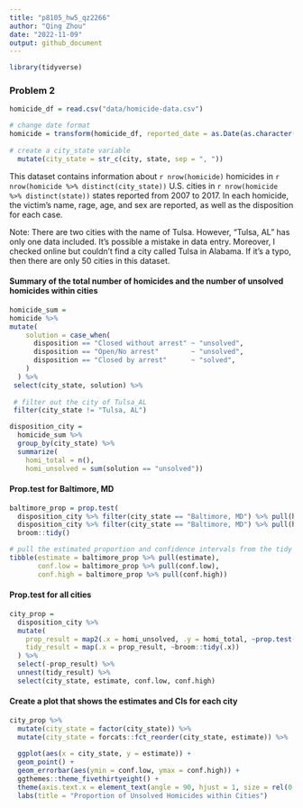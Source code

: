 ```yaml
---
title: "p8105_hw5_qz2266"
author: "Qing Zhou"
date: "2022-11-09"
output: github_document
---
```



```r
library(tidyverse)
```


### Problem 2
```r
homicide_df = read.csv("data/homicide-data.csv") 
```

```r
# change date format
homicide = transform(homicide_df, reported_date = as.Date(as.character(reported_date), "%Y%m%d")) %>%   
  
# create a city_state variable
  mutate(city_state = str_c(city, state, sep = ", "))     
```

This dataset contains information about `r nrow(homicide)` homicides in `r nrow(homicide %>% distinct(city_state))` U.S. cities in `r nrow(homicide %>% distinct(state))` states reported from 2007 to 2017. In each homicide, the victim's name, rage, age, and sex are reported, as well as the disposition for each case.

Note: There are two cities with the name of Tulsa. However, "Tulsa, AL" has only one data included. It's possible a mistake in data entry. Moreover, I checked online but couldn't find a city called Tulsa in Alabama. If it's a typo, then there are only 50 cities in this dataset.


#### Summary of the total number of homicides and the number of unsolved homicides within cities
```r
homicide_sum = 
homicide %>%
mutate(
    solution = case_when(
      disposition == "Closed without arrest" ~ "unsolved",
      disposition == "Open/No arrest"        ~ "unsolved",
      disposition == "Closed by arrest"      ~ "solved",
    )
  ) %>% 
 select(city_state, solution) %>% 
  
 # filter out the city of Tulsa_AL
 filter(city_state != "Tulsa, AL")   
```

```r
disposition_city = 
  homicide_sum %>% 
  group_by(city_state) %>% 
  summarize(
    homi_total = n(),
    homi_unsolved = sum(solution == "unsolved"))
```


#### Prop.test for Baltimore, MD
```r
baltimore_prop = prop.test(
  disposition_city %>% filter(city_state == "Baltimore, MD") %>% pull(homi_unsolved), 
  disposition_city %>% filter(city_state == "Baltimore, MD") %>% pull(homi_total)) %>% 
  broom::tidy()
```

```r
# pull the estimated proportion and confidence intervals from the tidy dataframe.
tibble(estimate = baltimore_prop %>% pull(estimate),
       conf.low = baltimore_prop %>% pull(conf.low),
       conf.high = baltimore_prop %>% pull(conf.high))
```


#### Prop.test for all cities
```r
city_prop = 
  disposition_city %>% 
  mutate(
    prop_result = map2(.x = homi_unsolved, .y = homi_total, ~prop.test(x = .x, n = .y)),
    tidy_result = map(.x = prop_result, ~broom::tidy(.x))
  ) %>% 
  select(-prop_result) %>% 
  unnest(tidy_result) %>% 
  select(city_state, estimate, conf.low, conf.high)
```


#### Create a plot that shows the estimates and CIs for each city
```r
city_prop %>% 
  mutate(city_state = factor(city_state)) %>% 
  mutate(city_state = forcats::fct_reorder(city_state, estimate)) %>% 
  
  ggplot(aes(x = city_state, y = estimate)) +
  geom_point() +
  geom_errorbar(aes(ymin = conf.low, ymax = conf.high)) +
  ggthemes::theme_fivethirtyeight() +
  theme(axis.text.x = element_text(angle = 90, hjust = 1, size = rel(0.8))) +
  labs(title = "Proportion of Unsolved Homicides within Cities")
```

